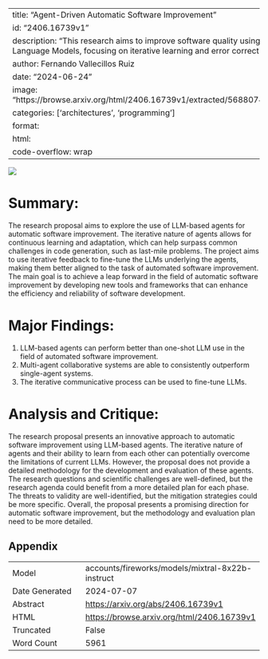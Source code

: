 
---
title: "Agent-Driven Automatic Software Improvement"
id: "2406.16739v1"
description: "This research aims to improve software quality using agents powered by Large Language Models, focusing on iterative learning and error correction."
author: Fernando Vallecillos Ruiz
date: "2024-06-24"
image: "https://browse.arxiv.org/html/2406.16739v1/extracted/5688074/diagrams/SingleAgent.png"
categories: ['architectures', 'programming']
format:
  html:
    code-overflow: wrap
---

![](https://browse.arxiv.org/html/2406.16739v1/extracted/5688074/diagrams/SingleAgent.png)

# Summary:

The research proposal aims to explore the use of LLM-based agents for automatic software improvement. The iterative nature of agents allows for continuous learning and adaptation, which can help surpass common challenges in code generation, such as last-mile problems. The project aims to use iterative feedback to fine-tune the LLMs underlying the agents, making them better aligned to the task of automated software improvement. The main goal is to achieve a leap forward in the field of automatic software improvement by developing new tools and frameworks that can enhance the efficiency and reliability of software development.

# Major Findings:

1. LLM-based agents can perform better than one-shot LLM use in the field of automated software improvement.
2. Multi-agent collaborative systems are able to consistently outperform single-agent systems.
3. The iterative communicative process can be used to fine-tune LLMs.

# Analysis and Critique:

The research proposal presents an innovative approach to automatic software improvement using LLM-based agents. The iterative nature of agents and their ability to learn from each other can potentially overcome the limitations of current LLMs. However, the proposal does not provide a detailed methodology for the development and evaluation of these agents. The research questions and scientific challenges are well-defined, but the research agenda could benefit from a more detailed plan for each phase. The threats to validity are well-identified, but the mitigation strategies could be more specific. Overall, the proposal presents a promising direction for automatic software improvement, but the methodology and evaluation plan need to be more detailed.

## Appendix

|          |          |
|----------|----------|
| Model     | accounts/fireworks/models/mixtral-8x22b-instruct       |
| Date Generated     | 2024-07-07       |
| Abstract | [https://arxiv.org/abs/2406.16739v1](https://arxiv.org/abs/2406.16739v1)        |
| HTML     | [https://browse.arxiv.org/html/2406.16739v1](https://browse.arxiv.org/html/2406.16739v1)       |
| Truncated       | False       |
| Word Count       | 5961       |